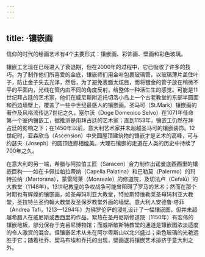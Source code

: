 ```yaml
---
---
---
```

title: ·镶嵌画
---




信仰的时代的绘画艺术有4个主要形式：镶嵌画、彩饰画、壁画和彩色玻璃。

镶嵌工艺现在已经进入了衰退期，但在2000年的过程中，它已吸收了许多的技巧。为了制作他们所喜爱的金底，镶嵌师们用金叶包裹玻璃管，以玻璃薄片盖住叶子，防止金子失去光泽，然后，为了避免表面太炫目，而将镀金的管子放在稍微不平的平面内，光线在管内由不同的角度反射，给整体一种活生生的感觉。可能是11世纪拜占廷的艺术家，他们在威尼斯附近托切洛小岛上一个古老教堂的东部半圆面和西边墙壁上，覆盖了一些中世纪最感人的镶嵌画。圣马可（St.Mark）镶嵌画的著作及风格流传达7世纪之久。塞尔沃（Doge Domenico Selvo）在1071年任命第一个室内镶嵌工，据推测是用拜占廷的艺术家；直到1153年，镶嵌工仍然在拜占廷的影响之下；在1450年以前，意大利艺术家并未超越圣马可的镶嵌装饰。12世纪时，亚森欣岛（Ascension）中央圆屋顶建筑物的镶嵌才是艺术的高峰，可与约瑟夫（Joseph）的圆顶连廊相媲美。大理石镶嵌的走道在人类的历史中持续了700年之久。

在意大利的另一端，希腊与阿拉伯工匠（Saracen）合力制作出诺曼底西西里的镶嵌巨构——如在卡佩拉帕拉蒂纳（Capella Palatina）和巴勒莫（Palermo）的玛特拉纳（Martorana），蒙雷阿莱（Monreale）的修道院，及切法卢（Cefalū）的大教堂（1148年）。13世纪教皇的争权战争可能曾阻碍了罗马的艺术；然而在那个时期也有辉煌的镶嵌画，如圣母玛利亚大教堂，特拉斯特维勒莱圣母玛利亚大教堂，圣拉特兰圣约翰大教堂及圣保罗教堂外面的墙壁。意大利人安德鲁·塔菲（Andrea Tafi，1213—1294年）为佛罗伦萨的浸礼设计了一幅镶嵌图，但并未超越希腊人在威尼斯或西西里的作品。絮热在圣丹尼斯修道院（1150年）有宏伟的镶嵌地板，部分保存于克吕尼博物馆；而威斯敏斯特教堂的通道是镶嵌图浓淡适度的令人激赏的混合。但镶嵌艺术从未在阿尔卑斯山以北兴盛过；染色玻璃的光艳远胜于它；随着杜乔、契马布埃和乔托的出现，壁画遂将镶嵌艺术排挤于意大利之外。